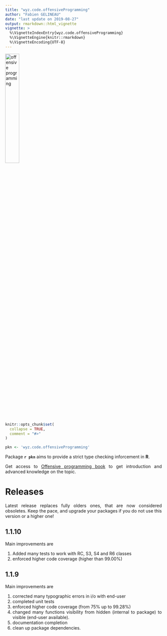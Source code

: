 ```yaml
---
title: "wyz.code.offensiveProgramming"
author: "Fabien GELINEAU"
date: "last update on 2019-08-27"
output: rmarkdown::html_vignette
vignette: >
  %\VignetteIndexEntry{wyz.code.offensiveProgramming}
  %\VignetteEngine{knitr::rmarkdown}
  %\VignetteEncoding{UTF-8}
---
```


<style>
body {
text-align: justify}
</style>

<image src='op-hexsticker-transparent.png' alt='offensive programming' style='width:30%'/>

```r
knitr::opts_chunk$set(
  collapse = TRUE,
  comment = "#>"
)
```

```r
pkn <- 'wyz.code.offensiveProgramming'
```


Package **`r pkn`**  aims to provide a strict type checking inforcement in **R**.

Get access to [Offensive programming book](https://neonira.github.io/offensiveProgrammingBook/) to get introduction and advanced knowledge on the topic. 


# Releases 

Latest release replaces fully olders ones, that are now considered obsoletes. Keep the pace, and  upgrade your packages if you do not use this version or a higher one!

## 1.1.10

Main improvements are 

1. Added many tests to work with RC, S3, S4 and R6 classes
2. enforced higher code coverage (higher than 99.00%)

## 1.1.9

Main improvements are 

1. corrected many typographic errors in i/o with end-user
2. completed unit tests
3. enforced higher code coverage (from 75% up to 99.28%)
4. changed many functions visibility from hidden (internal to package) to visible (end-user available).
5. documentation completion
6. clean up package dependencies. 







